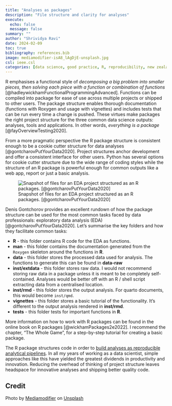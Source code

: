 ```yaml
---
title: "Analyses as packages"
description: "File structure and clarity for analyses"
execute:
  echo: false
  message: false
summary: ""
author: "Shrividya Ravi"
date: 2024-02-09
toc: true
bibliography: references.bib
image: mediamodifier-isA8_lAgDjE-unsplash.jpg
csl: ieee.csl
categories: [data science, good practice, R, reproducibility, new zealand, public sector]
---
```


R emphasises a functional style of *decomposing a big problem into smaller pieces, then solving each piece with a function or combination of functions* [@hadleywickhamFunctionalProgrammingAdvanced]. Functions can be compiled into package for ease of use across multiple projects or shipped to other users. The package structure enables thorough documentation (functions with Roxygen and usage with vignettes) and includes tests that can be run every time a change is pushed. These virtues make packages the right project structure for the three common data science outputs: analyses, tools and applications. In other words, *everything is a package* [@fayOverviewTesting2020]. 

From a more pragmatic perspective the R package structure is consistent enough to be a cookie cutter structure for data analyses [@gontcharovPutYourData2020]. Project structures anchor development and offer a consistent interface for other users. Python has several options for cookie cutter structure due to the wide range of coding styles while the structure of an R package is powerful enough for common outputs like a web app, report or just a basic analysis. 

![Snapshot of files for an EDA project structured as an R packages. [@gontcharovPutYourData2020]](Pasted image 20220810134946.png)

Denis Gontchorov provides an excellent rundown of how the package structure can be used for the most common tasks faced by data professionals: exploratory data analysis (EDA) [@gontcharovPutYourData2020]. Let's summarise the key folders and how they facilitate common tasks: 

- **R** - this folder contains R code for the EDA as functions. 
- **man** - this folder contains the documentation generated from the `Roxygen` skeleton around the functions in **R**. 
- **data** - this folder stores the processed data used for analysis. The functions to generate this can be found in **data-raw** 
- **inst/extdata** - this folder stores raw data. I would not recommend storing raw data in a package unless it is meant to be completely self-contained. Analyses would be better off with an R / shell script extracting data from a centralised location. 
- **inst/rmd** - this folder stores the output analysis. For quarto documents, this would become `inst/qmd`. 
- **vignettes** - this folder stores a basic tutorial of the functionality. It's different to the output analysis rendered in **inst/rmd**. 
- **tests** - this folder tests for important functions in **R**. 

More information on how to work with R packages can be found in the online book on R packages [@wickhamPackages2e2022]. I recommend the chapter, "The Whole Game", for a step-by-step tutorial for creating a basic package. 

The R package structures code in order to [build analyses as reproducible analytical pipelines](../analysis-as-rap/index.qmd). In all my years of working as a data scientist, simple approaches like this have yielded the greatest dividends in productivity and innovation. Reducing the overhead of thinking of project structure leaves headspace for innovative analyses and shipping better quality code. 

## Credit
Photo by <a href="https://unsplash.com/@mediamodifier?utm_content=creditCopyText&utm_medium=referral&utm_source=unsplash">Mediamodifier</a> on <a href="https://unsplash.com/photos/brown-cardboard-box-on-white-table-isA8_lAgDjE?utm_content=creditCopyText&utm_medium=referral&utm_source=unsplash">Unsplash</a>
  